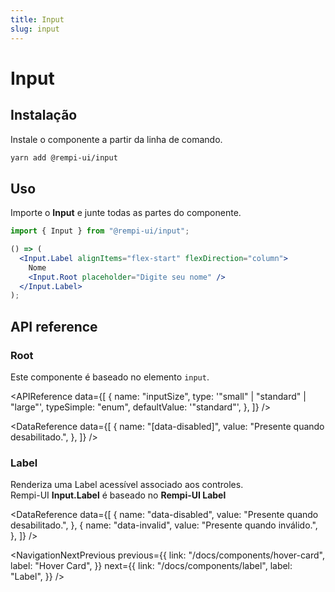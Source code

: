 ```yaml
---
title: Input
slug: input
---
```


# Input

<Description text="Captura a entrada do usuário." />

<SelectVersion />

<PreviewComponent name="input" />

## Instalação

Instale o componente a partir da linha de comando.

```bash
yarn add @rempi-ui/input
```

## Uso

Importe o <strong>Input</strong> e junte todas as partes do componente.

```jsx
import { Input } from "@rempi-ui/input";

() => (
  <Input.Label alignItems="flex-start" flexDirection="column">
    Nome
    <Input.Root placeholder="Digite seu nome" />
  </Input.Label>
);
```

## API reference

### Root

Este componente é baseado no elemento <code>input</code>.

<APIReference
  data={[
    {
      name: "inputSize",
      type: '"small" | "standard" | "large"',
      typeSimple: "enum",
      defaultValue: '"standard"',
    },
  ]}
/>

<DataReference
  data={[
    {
      name: "[data-disabled]",
      value: "Presente quando desabilitado.",
    },
  ]}
/>

### Label

Renderiza uma Label acessível associado aos controles.<br />
Rempi-UI <strong>Input.Label</strong> é baseado no <strong>Rempi-UI Label</strong>

<MoreInfo
  componentName="Rempi-UI Label"
  componentLink="/docs/components/label"
/>

<DataReference
  data={[
    {
      name: "data-disabled",
      value: "Presente quando desabilitado.",
    },
    {
      name: "data-invalid",
      value: "Presente quando inválido.",
    },
  ]}
/>

<NavigationNextPrevious
  previous={{
    link: "/docs/components/hover-card",
    label: "Hover Card",
  }}
  next={{
    link: "/docs/components/label",
    label: "Label",
  }}
/>

<EditThisPage url="components/pt-BR/input/1.0.1.mdx" />